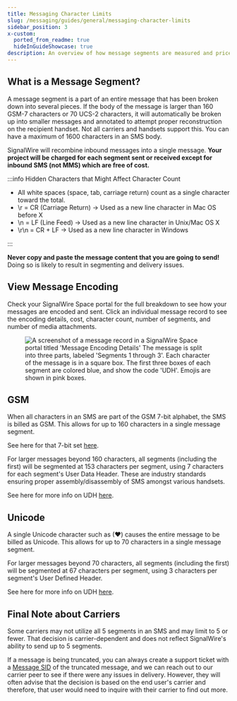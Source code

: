 ```yaml
---
title: Messaging Character Limits
slug: /messaging/guides/general/messaging-character-limits
sidebar_position: 3
x-custom:
  ported_from_readme: true
  hideInGuideShowcase: true
description: An overview of how message segments are measured and priced.
---
```



What is a Message Segment?
--------------------------

A message segment is a part of an entire message that has been broken down into several pieces. If the body of the message is larger than 160 GSM-7 characters or 70 UCS-2 characters, it will automatically be broken up into smaller messages and annotated to attempt proper reconstruction on the recipient handset. Not all carriers and handsets support this. You can have a maximum of 1600 characters in an SMS body. 

 SignalWire will recombine inbound messages into a single message. **Your project will be charged for each segment sent or received except for inbound SMS (not MMS) which are free of cost.**


:::info Hidden Characters that Might Affect Character Count

- All white spaces (space, tab, carriage return) count as a single character toward the total.
- \\r = CR (Carriage Return) → Used as a new line character in Mac OS before X
- \\n = LF (Line Feed) → Used as a new line character in Unix/Mac OS X
- \\r\\n = CR + LF → Used as a new line character in Windows

:::

**Never copy and paste the message content that you are going to send!** Doing so is likely to result in segmenting and delivery issues. 

View Message Encoding
---------------------

Check your SignalWire Space portal for the full breakdown to see how your messages are encoded and sent. Click an individual message record to see the encoding details, cost,  character count, number of segments, and number of media attachments. 

<figure>
  <img className="img-800" 
  src={require("./dc1775b-Screen_Shot_2021-08-06_at_5.14.03_PM.webP").default}
  alt="A screenshot of a message record in a SignalWire Space portal titled 'Message Encoding Details' The message is split into three parts, labeled 'Segments 1 through 3'. Each character of the message is in a square box. The first three boxes of each segment are colored blue, and show the code 'UDH'. Emojis are shown in pink boxes."
  />
</figure>

GSM
---

When all characters in an SMS are part of the GSM 7-bit alphabet, the SMS is billed as GSM. This allows for up to 160 characters in a single message segment.

See here for that 7-bit set [here](https://en.wikipedia.org/wiki/GSM_03.38).

For larger messages beyond 160 characters, all segments (including the first) will be segmented at 153 characters per segment, using 7 characters for each segment's User Data Header. These are industry standards ensuring proper assembly/disassembly of SMS amongst various handsets. 

See here for more info on UDH [here](https://en.wikipedia.org/wiki/User_Data_Header).

Unicode
-------

A single Unicode character such as (♥) causes the entire message to be billed as Unicode. This allows for up to 70 characters in a single message segment. 

 For larger messages beyond 70 characters, all segments (including the first) will be segmented at 67 characters per segment, using 3 characters per segment's User Defined Header.

See here for more info on UDH [here](https://en.wikipedia.org/wiki/User_Data_Header).

Final Note about Carriers
-------------------------

Some carriers may not utilize all 5 segments in an SMS and may limit to 5 or fewer. That decision is carrier-dependent and does not reflect SignalWire's ability to send up to 5 segments. 

If a message is being truncated, you can always create a support ticket with a [Message SID](/platform/dashboard/guides/what-is-a-sid) of the truncated message, and we can reach out to our carrier peer to see if there were any issues in delivery. However, they will often advise that the decision is based on the end user's carrier and therefore, that user would need to inquire with their carrier to find out more.
